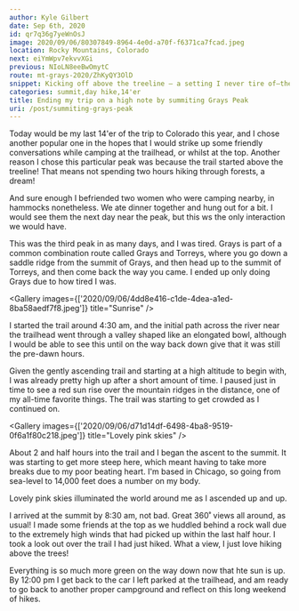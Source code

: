 ```yaml
---
author: Kyle Gilbert
date: Sep 6th, 2020
id: qr7q36g7yeWnOsJ
image: 2020/09/06/80307849-8964-4e0d-a70f-f6371ca7fcad.jpeg
location: Rocky Mountains, Colorado
next: eiYmWpv7ekvvXGi
previous: NIoLN8eeBwOmytC
route: mt-grays-2020/ZhKyQY3OlD
snippet: Kicking off above the treeline — a setting I never tire of—the trail led us into an expansive, bowl-shaped valley that felt like the calm before the climb.
categories: summit,day hike,14'er
title: Ending my trip on a high note by summiting Grays Peak
uri: /post/summiting-grays-peak
---
```


<Stats />

<Route />

Today would be my last 14'er of the trip to Colorado this year, and I chose
another popular one in the hopes that I would strike up some friendly conversations
while camping at the trailhead, or whilst at the top. Another reason I chose
this particular peak was because the trail started above the treeline! That means
not spending two hours hiking through forests, a dream!

And sure enough I befriended two women who were camping nearby, in hammocks
nonetheless. We ate dinner together and hung out for a bit. I would see them
the next day near the peak, but this ws the only interaction we would have.

This was the third peak in as many days, and I was tired. Grays is part of a
common combination route called Grays and Torreys, where you go down a saddle
ridge from the summit of Grays, and then head up to the summit of Torreys, and
then come back the way you came. I ended up only doing Grays due to how tired
I was.

<Gallery images={['2020/09/06/4dd8e416-c1de-4dea-a1ed-8ba58aedf7f8.jpeg']} title="Sunrise" />

I started the trail around 4:30 am, and the initial path across the river near
the trailhead went through a valley shaped like an elongated bowl, although
I would be able to see this until on the way back down give that it was still
the pre-dawn hours.

Given the gently ascending trail and starting at a high altitude to begin with,
I was already pretty high up after a short amount of time. I paused just in time
to see a red sun rise over the mountain ridges in the distance, one of my
all-time favorite things. The trail was starting to get crowded as I continued on.

<Gallery images={['2020/09/06/d71d14df-6498-4ba8-9519-0f6a1f80c218.jpeg']} title="Lovely pink skies" />

About 2 and half hours into the trail and I began the ascent to the summit. It
was starting to get more steep here, which meant having to take more breaks due
to my poor beating heart. I'm based in Chicago, so going from sea-level to
14,000 feet does a number on my body.

Lovely pink skies illuminated the world around me as I ascended up and up.

I arrived at the summit by 8:30 am, not bad. Great 360˚ views all around, as
usual! I made some friends at the top as we huddled behind a rock wall due to the
extremely high winds that had picked up within the last half hour. I took a look
out over the trail I had just hiked. What a view, I just love hiking above
the trees!

Everything is so much more green on the way down now that hte sun is up. By
12:00 pm I get back to the car I left parked at the trailhead, and am ready to
go back to another proper campground and reflect on this long weekend of hikes.


